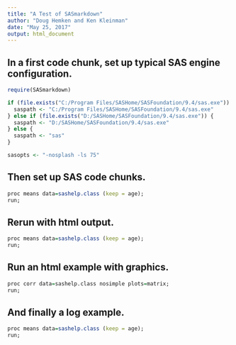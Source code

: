 ```yaml
---
title: "A Test of SASmarkdown"
author: "Doug Hemken and Ken Kleinman"
date: "May 25, 2017"
output: html_document
---
```


## In a first code chunk, set up typical SAS engine configuration.
```r
require(SASmarkdown)

if (file.exists("C:/Program Files/SASHome/SASFoundation/9.4/sas.exe")) {
  saspath <- "C:/Program Files/SASHome/SASFoundation/9.4/sas.exe"
} else if (file.exists("D:/SASHome/SASFoundation/9.4/sas.exe")) {
  saspath <- "D:/SASHome/SASFoundation/9.4/sas.exe"
} else {
  saspath <- "sas"
}

sasopts <- "-nosplash -ls 75"

```
## Then set up SAS code chunks.
```r
proc means data=sashelp.class (keep = age);
run;
```
## Rerun with html output.
```r
proc means data=sashelp.class (keep = age);
run;
```
## Run an html example with graphics.
```r
proc corr data=sashelp.class nosimple plots=matrix;
run;
```
## And finally a log example.
```r
proc means data=sashelp.class (keep = age);
run;
```

